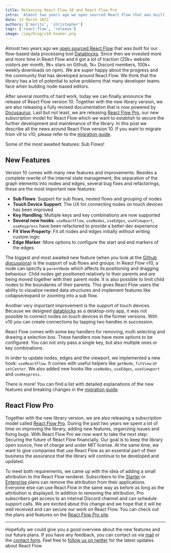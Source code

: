```yaml
---
title: Releasing React Flow 10 and React Flow Pro
intro: 'Almost two years ago we open sourced React Flow that was built for our flow-based data processing tool Datablocks. Since then we invested more and more time in React Flow and it got a lot of traction (25k+ website visitors per month, 9k+ stars on Github, 1k+ Discord members, 100k+ weekly downloads on npm).'
date: 15 March 2022
authors: ['moritz', 'christopher']
tags: ['react-flow', 'release']
image: /img/blog/v10-header.png
---
```




Almost two years ago we [open sourced React Flow](https://webkid.io/blog/react-flow-node-based-graph-library/) that was built for our flow-based data processing tool [Datablocks](https://datablocks.pro). Since then we invested more and more time in React Flow and it got a lot of traction (25k+ website visitors per month, 9k+ stars on Github, 1k+ Discord members, 100k+ weekly downloads on npm).
We are super happy about the progress and the community that has developed around React Flow. We think that the library has a lot of potential to solve problems that many developer teams face when building node-based editors.

After several months of hard work, today we can finally announce the release of React Flow version 10. Together with the new library version, we are also releasing a fully revised documentation that is now powered by [Docusaurus](https://docusaurus.io/). Last but not least, we are releasing [React Flow Pro](https://pro.reactflow.dev/pricing), our new subscription model for React Flow which we want to establish to secure the further development and maintenance of the library. In this post we describe all the news around React Flow version 10. If you want to migrate from v9 to v10, please refer to the [migration guide](https://reactflow.dev/learn/troubleshooting/migrate-to-v10).

<Bleed>
  <RemoteCodeViewer
    route="learn/sub-flows-3"
    showEditor={false}
    framework="react"
  />
</Bleed>

<div
  style={{ fontSize: 12, marginTop: -24, textAlign: 'center', color: '#777' }}
>
  Some of the most awaited features: Sub Flows!
</div>

## New Features

Version 10 comes with many new features and improvements. Besides a complete rewrite of the internal state management, the separation of the graph elements into nodes and edges, several bug fixes and refactorings, these are the most important new features:

- **Sub Flows**: Support for sub flows, nested flows and grouping of nodes
- **Touch Device Support**: The UX for connecting nodes on touch devices has been improved
- **Key Handling**: Multiple keys and key combinations are now supported
- **Several new hooks**: `useReactFlow`, `useNodes`, `useEdges`, `useViewport`, `useKeypress` have been refactored to provide a better dev experience
- **Fit View Property**: Fit all nodes and edges initially without writing custom logic
- **Edge Marker**: More options to configure the start and end markers of the edges

The biggest and most awaited new feature (when you look at the [Github discussions](https://github.com/xyflow/xyflow/discussions/1024)) is the support of sub flows and groups. In React Flow v10, a node can specify a `parentNode` which affects its positioning and dragging behaviour. Child nodes get positioned relatively to their parents and are being moved together with their parent node. It is also possible to limit child nodes to the boundaries of their parents. This gives React Flow users the ability to visualize nested data structures and implement features like collapse/expand or zooming into a sub flow.

Another very important improvement is the support of touch devices. Because we designed [datablocks](https://datablocks.pro) as a desktop-only app, it was not possible to connect nodes on touch devices in the former versions. With v10 you can create connections by tapping two handles in succession.

React Flow comes with some key handlers for removing, multi selecting and drawing a selection box. These handlers now have more options to be configured. You can not only pass a single key, but also multiple ones or key combinations.

In order to update nodes, edges and the viewport, we implemented a new hook: `useReactFlow`. It comes with useful helpers like `getNode`, `fitView` or `setCenter`. We also added new hooks like `useNodes`, `useEdges`, `useViewport` and `useKeypress`.

There is more! You can find a list with detailed explanations of the new features and breaking changes in the [migration guide](https://reactflow.dev/learn/troubleshooting/migrate-to-v10).

## React Flow Pro

Together with the new library version, we are also releasing a subscription model called [React Flow Pro](https://pro.reactflow.dev/pricing). During the past two years we spent a lot of time on improving the library, adding new features, organizing issues and fixing bugs. With React Flow Pro we now want to take the next step: Securing the future of React Flow financially. Our goal is to keep the library open source, free of charge and under MIT license. At the same time, we want to give companies that use React Flow as an essential part of their business the assurance that the library will continue to be developed and updated.

To meet both requirements, we came up with the idea of adding a small attribution to the React Flow renderer. Subscribers to the [Starter](https://pro.reactflow.dev/pricing) or [Enterprise](https://pro.reactflow.dev/pricing) plans can remove the attribution from their applications. Everyone else can use React Flow in the same way as before as long as the attribution is displayed. In addition to removing the attribution, Pro subscribers get access to an internal Discord channel and can schedule support calls.
We are excited about this change and we hope that it will be well received and can secure our work on React Flow. You can check out the plans and features on the [React Flow Pro site](https://pro.reactflow.dev/pricing).

---

Hopefully we could give you a good overview about the new features and our future plans.
If you have any feedback, you can contact us via [mail](maito:info@webkid.io) or the [contact form](https://pro.reactflow.dev/contact). Feel free to [follow us on twitter](https://twitter.com/xyflowdev) for the latest updates about React Flow.
